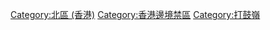 {{catmore}}
[[Category:北區_(香港)|Category:北區 (香港)]]
[[Category:香港邊境禁區|Category:香港邊境禁區]]
[[Category:打鼓嶺|Category:打鼓嶺]]